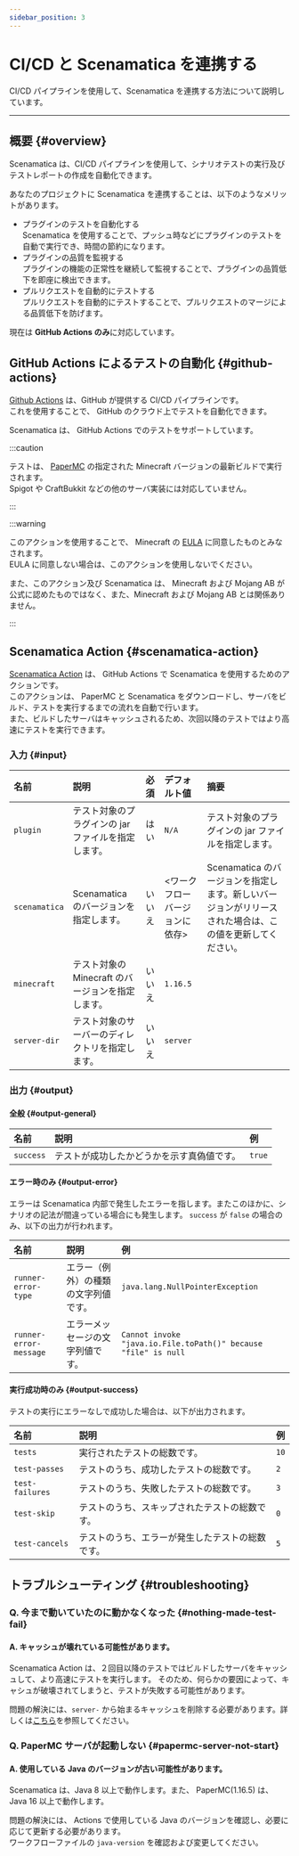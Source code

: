 ```yaml
---
sidebar_position: 3
---
```



# CI/CD と Scenamatica を連携する

CI/CD パイプラインを使用して、Scenamatica を連携する方法について説明しています。

---

## 概要  {#overview}

Scenamatica は、CI/CD パイプラインを使用して、シナリオテストの実行及びテストレポートの作成を自動化できます。  

あなたのプロジェクトに Scenamatica を連携することは、以下のようなメリットがあります。

+ プラグインのテストを自動化する  
  Scenamatica を使用することで、プッシュ時などにプラグインのテストを自動で実行でき、時間の節約になります。
+ プラグインの品質を監視する  
  プラグインの機能の正常性を継続して監視することで、プラグインの品質低下を即座に検出できます。
+ プルリクエストを自動的にテストする  
  プルリクエストを自動的にテストすることで、プルリクエストのマージによる品質低下を防げます。

現在は **GitHub Actions のみ**に対応しています。

## GitHub Actions によるテストの自動化 {#github-actions}

[Github Actions](https://github.co.jp/features/actions) は、GitHub が提供する CI/CD パイプラインです。  
これを使用することで、 GitHub のクラウド上でテストを自動化できます。

Scenamatica は、 GitHub Actions でのテストをサポートしています。

:::caution

テストは、 [PaperMC](https://papermc.io/) の指定された Minecraft バージョンの最新ビルドで実行されます。  
Spigot や CraftBukkit などの他のサーバ実装には対応していません。

:::

:::warning

このアクションを使用することで、 Minecraft の [EULA](https://account.mojang.com/documents/minecraft_eula) に同意したものとみなされます。  
EULA に同意しない場合は、このアクションを使用しないでください。
 
また、このアクション及び Scenamatica は、 Minecraft および Mojang AB が公式に認めたものではなく、また、Minecraft および Mojang AB とは関係ありません。

:::

<BelowDocument docId="getting-started/tutorials/integration/automation-with-github-actions"
               label="チュートリアル： GitHub Actions でテストを自動化する" 
               tutorial
/>

## Scenamatica Action {#scenamatica-action}

[Scenamatica Action](https://github.com/TeamKun/scenamatica-action) は、 GitHub Actions で Scenamatica を使用するためのアクションです。  
このアクションは、 PaperMC と Scenamatica をダウンロードし、サーバをビルド、テストを実行するまでの流れを自動で行います。  
また、ビルドしたサーバはキャッシュされるため、次回以降のテストではより高速にテストを実行できます。

<BelowDocument docId="getting-started/tutorials/integration/automation-with-github-actions"
               label="チュートリアル： GitHub Actions でテストを自動化する"
               tutorial
/>

### 入力 {#input}

| 名前            | 説明                             | 必須  | デフォルト値            | 摘要                                                         |
|:--------------|:-------------------------------|:----|:------------------|:-----------------------------------------------------------|
| `plugin`      | テスト対象のプラグインの jar ファイルを指定します。   | はい  | `N/A`             | テスト対象のプラグインの jar ファイルを指定します。                               |
| `scenamatica` | Scenamatica のバージョンを指定します。      | いいえ | \<ワークフローバージョンに依存> | Scenamatica のバージョンを指定します。新しいバージョンがリリースされた場合は、この値を更新してください。 |
| `minecraft`   | テスト対象の Minecraft のバージョンを指定します。 | いいえ | `1.16.5`          |                                                            |
| `server-dir`  | テスト対象のサーバーのディレクトリを指定します。       | いいえ | `server`          |                                                            |

### 出力 {#output}

#### 全般 {#output-general}

| 名前        | 説明                    | 例      |
|:----------|:----------------------|:-------|
| `success` | テストが成功したかどうかを示す真偽値です。 | `true` |

#### エラー時のみ {#output-error}

エラーは Scenamatica 内部で発生したエラーを指します。またこのほかに、シナリオの記法が間違っている場合にも発生します。
`success` が `false` の場合のみ、以下の出力が行われます。

| 名前                     | 説明                 | 例                                                              |
|:-----------------------|:-------------------|:---------------------------------------------------------------|
| `runner-error-type`    | エラー（例外）の種類の文字列値です。 | `java.lang.NullPointerException`                               |
| `runner-error-message` | エラーメッセージの文字列値です。   | `Cannot invoke "java.io.File.toPath()" because "file" is null` |

#### 実行成功時のみ {#output-success}

テストの実行にエラーなしで成功した場合は、以下が出力されます。

| 名前              | 説明                       | 例    |
|:----------------|:-------------------------|:-----|
| `tests`         | 実行されたテストの総数です。           | `10` |
| `test-passes`   | テストのうち、成功したテストの総数です。     | `2`  |
| `test-failures` | テストのうち、失敗したテストの総数です。     | `3`  |
| `test-skip`     | テストのうち、スキップされたテストの総数です。  | `0`  |
| `test-cancels`  | テストのうち、エラーが発生したテストの総数です。 | `5`  |


## トラブルシューティング {#troubleshooting}

### Q. 今まで動いていたのに動かなくなった {#nothing-made-test-fail}

#### A. キャッシュが壊れている可能性があります。

Scenamatica Action は、２回目以降のテストではビルドしたサーバをキャッシュして、より高速にテストを実行します。
そのため、何らかの要因によって、キャシュが破壊されてしまうと、テストが失敗する可能性があります。

問題の解決には、`server-` から始まるキャッシュを削除する必要があります。詳しくは[こちら](https://docs.github.com/ja/actions/using-workflows/caching-dependencies-to-speed-up-workflows#deleting-cache-entries)を参照してください。

### Q. PaperMC サーバが起動しない {#papermc-server-not-start}

#### A. 使用している Java のバージョンが古い可能性があります。

Scenamatica は、Java 8 以上で動作します。また、 PaperMC(1.16.5) は、Java 16 以上で動作します。

問題の解決には、 Actions で使用している Java のバージョンを確認し、必要に応じて更新する必要があります。  
ワークフローファイルの `java-version` を確認および変更してください。

